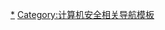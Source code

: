 <noinclude>
{{NoteTA
|G1 = IT
|1=zh-hk:佐治;zh-tw:喬治;zh-cn:乔治
}}
</noinclude>{{Navbox
| name = 电脑入侵
| title = 电脑入侵
| state = {{{state|autocollapse}}}
| bodyclass = hlist
| titleclass =
| image =
| above =

| group1 = 事件
| list1 =
* [[骤雨计划|2003年骤雨计划]]
* [[极光行动|2009年极光行动]]
* {{link-en|2010年2月澳大利亚网络攻击|February 2010 Australian cyberattacks|2010年澳大利亚网络攻击}}
* {{link-en|偿还行动|Operation Payback|2010年偿还行动}}
* [[2011年DigiNotar黑客入侵事件]]
* {{link-en|突尼斯行动|Operation Tunisia|2011年突尼斯行动}}
* [[PlayStation Network|2011年PSN个人信息泄露事件]]
* {{link-en|反安全行动|Operation AntiSec|2011年反安全行动}}
* [[2012–2013年斯特拉特福公司电邮泄露事件]]
* [[2012年领英黑客入侵事件]]
* [[2013年南韩网络攻击]]
* [[2013年Snapchat黑客入侵事件]]
* {{link-en|Tovar行动|Operation Tovar|2014年Tovar行动}}
* [[2014年日本文殊核电站电脑病毒事件]]
* [[2014年8月名人照片泄露事件|2014年名人照片泄露事件]]
* [[心脏出血漏洞|2014年心脏出血漏洞]]
* [[Shellshock|2014年破壳漏洞]]
* [[贵宾犬漏洞|2014年贵宾犬漏洞]]
* [[索尼影业遭黑客攻击事件|2014年索尼影业黑客入侵事件]]
* [[FREAK缺陷|2015年FREAK漏洞]]
* [[美國聯邦人事管理局資料外洩案|2015年美国联邦人事管理局资料外泄案]]
* [[伟易达集团]]
* [[孟加拉银行遭黑客入侵事件]]
* [[2016年Dyn网络攻击|Dyn网络攻击]]
* [[俄羅斯干預2016年美國總統選舉|俄羅斯干預美國總統選舉]]
* [[WannaCry|WannaCry勒索病毒]]
* {{le|2017年威斯敏斯特网络攻击|2017 Westminster cyberattack}}
* [[NotPetya|Petya勒索病毒]]
** {{le|2017年乌克兰受网络攻击事件|2017 cyberattacks on Ukraine}}
* [[Equifax|Equifax数据泄露]]
* [[德勤#黑客事件|德勤]]
* [[熔毀 (安全漏洞)|熔毀]]/[[幽靈 (安全漏洞)|幽靈]]漏洞
* [[美国中央情报局对中国大陆网络渗透攻击事件|美国中央情报局被指对中国大陆网络渗透攻击]]
* [[Zoom轟炸]]
* [[Twitter比特币骗局]]
* [[2020年美国联邦政府数据泄露事件]]
* [[殖民管道網絡攻擊]]
* [[Log4j2漏洞事件]]
| group2 = 政府机构
| list2 =
* [[美國網戰司令部|-{zh:美国网络司令部; zh-cn:美国网络司令部; zh-tw:美國網戰司令部; zh-hk:美國網路司令部;}-]]
* [[特定入侵行动办公室]]
* [[中国人民解放军战略支援部队网络系统部|中国人民解放军战略支-{}-援部队网络系统部]]
* {{link-ja|朝鲜网络部队|北朝鮮サイバー軍}}（[[朝鮮人民軍第121局]]）
* {{link-en|叙利亚电子军|Syrian Electronic Army}}
* [[日本网络防卫队]]
* {{link-en|国际打击网络威胁多边伙伴|International Multilateral Partnership Against Cyber Threats}}
* {{link-en|美国互联网犯罪投诉中心|Internet Crime Complaint Center}}
* {{link-en|欧洲网络犯罪中心|European Cybercrime Centre}}
* [[國防部參謀本部資通電軍指揮部|中華民國國防部參謀本部資通電軍指揮部]]

| group3 = 黑客组织
| list3 =
* [[匿名者]]
* {{link-en|网络金雕|CyberBerkut}}
* {{link-en|Derp (黑客组织)|Derp (hacker group)|Derp}}
* {{link-en|Goatse安全|Goatse Security}}
* [[Hacking Team]]
* {{link-en|蜥蜴小队|Lizard Squad}}
* {{link-en|LulzRaft|LulzRaft}}
* [[LulzSec]]
* {{link-en|NullCrew|NullCrew}}
* {{link-en|RedHack|RedHack}}
* {{link-en|TeaMp0isoN|TeaMp0isoN}}
* {{link-en|地下纳粹|UGNazi}}
* [[混沌计算机俱乐部]]
* [[死牛崇拜]]
* [[红客]]
* [[韩国网络外交使节团]]
* {{link-en|L0pht重工|L0pht Heavy Industries}}
* [[方程式组织|方程式]]
* 隱形人安全集團
* [[DarkSide (黑客組織)|DarkSide]]
* [[烏克蘭資訊科技軍]]

| group4 = 个人
| list4 =
* [[陳盈豪]]
* {{link-en|约翰·德雷珀|John Draper}}
* [[凯文·米特尼克]]
* [[下村努]]
* [[罗伯特·泰潘·莫里斯]]
* [[凱文·鮑爾森|凱文·-{zh-hans:波尔森;zh-hk:保臣;zh-tw:鮑爾森;}-]]
* [[阿德里安·拉莫]]
* {{link-en|Donncha O'Cearbhaill|Donncha O'Cearbhaill}}
* {{link-en|杰里米·哈蒙德|Jeremy Hammond}}
* [[乔治·霍兹]]
* {{link-en|古驰法|Guccifer}}
* {{link-en|阿尔伯特·冈萨雷斯|Albert Gonzalez}}
* {{link-en|赫克特·蒙赛格|Hector Monsegur|赫克特·蒙赛格 (萨布)}}
* {{link-en|杰克·戴维斯|Topiary (hacktivist)|杰克·戴维斯 (绿色雕塑)}}
* {{link-en|小丑 (The Jester)|The Jester}}
* {{link-en|weev|weev}}
* {{link-en|加里·麦金农|Gary McKinnon}}

| group5 = [[恶意软件]]
| list5 =
* {{link-en|面具 (恶意软件)|Careto (malware)|Careto (面具)}}
* [[CryptoLocker]]
* {{link-en|Dexter (恶意软件)|Dexter (malware)|Dexter}}
* {{link-en|毒区|Duqu}}
* {{link-en|FinFisher|FinFisher}}
* [[火焰 (恶意软件)|火焰]]
* {{link-en|Gameover ZeuS|Gameover ZeuS}}
* {{link-en|Mahdi (恶意软件)|Mahdi (malware)|Mahdi}}
* {{link-en|Metulji僵尸网络|Metulji botnet}}
* {{link-en|NSA ANT产品目录|NSA ANT catalog}}
* {{link-en|R2D2 (木马)|R2D2 (trojan)|R2D2}}
* {{link-en|Shamoon|Shamoon}}
* {{link-en|Stars病毒|Stars virus|Stars}}
* [[震网]]
* [[黑暗幽灵 (DCM)]]
* [[震盪波蠕蟲|震荡波蠕虫]]
* [[手机病毒]]
* [[TeslaCrypt]]
* [[VPNFilter]]
* [[WannaCry]]
* [[Petya]]
* [[瑞晶]]

| group6 = 概念·思想
| list6 =
* 《[[黑客道德|黑客宣言]]》
* [[网络战]]
* {{link-en|网络恐怖主义|Cyberterrorism}}
* {{link-en|黑客行动主义|Hacktivism}}
* [[黑客|駭客]]
* [[电脑犯罪]]
* [[软件破解]]（[[逆向工程]]）
| group7 = 手段·技术
| list7 =
* [[漏洞|安全漏洞]]
* [[漏洞利用]]
* [[高级长期威胁|高级长期威胁（APT）]]
* [[零日攻击]]
* [[域名服务器缓存污染|DNS污染]]
* [[缓冲区溢出]]
* {{link-en|堆风水|Heap feng shui}}
* {{link-en|堆噴射|Heap spraying}}
* [[蛮力攻击|穷举攻击/蛮力攻击]]
* [[跨網站指令碼|跨站脚本攻击（XSS）]]
* [[水坑攻击]]
* [[路过式下载|偷渡式下载]]
* [[SQL注入]]
* [[中间人攻击]]
* [[中途相遇攻擊]]
* [[谷歌駭侵法]]
}}<noinclude>

[[Category:入侵 (计算机安全)|*]]
[[Category:计算机安全相关导航模板]]
</noinclude>